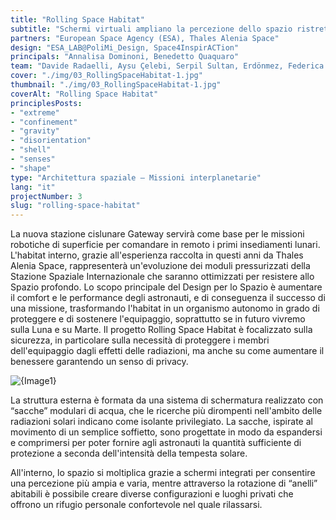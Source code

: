 ```yaml
---
title: "Rolling Space Habitat"
subtitle: "Schermi virtuali ampliano la percezione dello spazio ristretto e guidano l'orientamento degli astronauti all'interno dei moduli abitabili rotanti per creare diverse configurazioni."
partners: "European Space Agency (ESA), Thales Alenia Space"
design: "ESA_LAB@PoliMi_Design, Space4InspirACTion"
principals: "Annalisa Dominoni, Benedetto Quaquaro"
team: "Davide Radaelli, Aysu Çelebi, Serpil Sultan, Erdönmez, Federica Rho, Jervenne Teo, Ruixuan, Eren Yunur"
cover: "./img/03_RollingSpaceHabitat-1.jpg"
thumbnail: "./img/03_RollingSpaceHabitat-1.jpg"
coverAlt: "Rolling Space Habitat"
principlesPosts: 
- "extreme" 
- "confinement" 
- "gravity"
- "disorientation"
- "shell"
- "senses"
- "shape"
type: "Architettura spaziale — Missioni interplanetarie"
lang: "it"
projectNumber: 3
slug: "rolling-space-habitat"
---
```



La nuova stazione cislunare Gateway servirà come base per le missioni robotiche di superficie per comandare in remoto i primi insediamenti lunari. L'habitat interno, grazie all'esperienza raccolta in questi anni da Thales Alenia Space, rappresenterà un'evoluzione dei moduli pressurizzati della Stazione Spaziale Internazionale che saranno ottimizzati per resistere allo Spazio profondo. Lo scopo principale del Design per lo Spazio è aumentare il comfort e le performance degli astronauti, e di conseguenza il successo di una missione, trasformando l'habitat in un organismo autonomo in grado di proteggere e di sostenere l'equipaggio, soprattutto se in futuro vivremo sulla Luna e su Marte. Il progetto Rolling Space Habitat è focalizzato sulla sicurezza, in particolare sulla necessità di proteggere i membri dell'equipaggio dagli effetti delle radiazioni, ma anche su come aumentare il benessere garantendo un senso di privacy.

<Image src={Image1} alt={Image1} class="py-6 w-full"/>

La struttura esterna è formata da una sistema di schermatura realizzato con “sacche” modulari di acqua, che le ricerche più dirompenti nell'ambito delle radiazioni solari indicano come isolante privilegiato. La sacche, ispirate al movimento di un semplice soffietto, sono progettate in modo da espandersi e comprimersi per poter fornire agli astronauti la quantità sufficiente di protezione a seconda dell'intensità della tempesta solare.

All'interno, lo spazio si moltiplica grazie a schermi integrati per consentire una percezione più ampia e varia, mentre attraverso la rotazione di “anelli” abitabili è possibile creare diverse configurazioni e luoghi privati che offrono un rifugio personale confortevole nel quale rilassarsi.